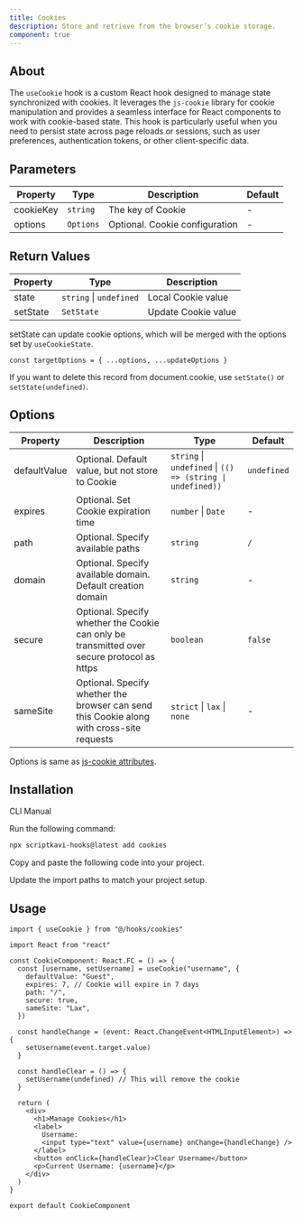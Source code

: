 ```yaml
---
title: Cookies
description: Store and retrieve from the browser’s cookie storage.
component: true
---
```


## About

The `useCookie` hook is a custom React hook designed to manage state synchronized with cookies. It leverages the `js-cookie` library for cookie manipulation and provides a seamless interface for React components to work with cookie-based state. This hook is particularly useful when you need to persist state across page reloads or sessions, such as user preferences, authentication tokens, or other client-specific data.

## Parameters

| Property  | Type      | Description                    | Default |
| --------- | --------- | ------------------------------ | ------- |
| cookieKey | `string`  | The key of Cookie              | -       |
| options   | `Options` | Optional. Cookie configuration | -       |

## Return Values

| Property | Type                    | Description         |
| -------- | ----------------------- | ------------------- |
| state    | `string` \| `undefined` | Local Cookie value  |
| setState | `SetState`              | Update Cookie value |

setState can update cookie options, which will be merged with the options set by `useCookieState`.

`const targetOptions = { ...options, ...updateOptions }`

If you want to delete this record from document.cookie, use `setState()` or `setState(undefined)`.

## Options

| Property     | Description                                                                                | Type                                                       | Default     |
| ------------ | ------------------------------------------------------------------------------------------ | ---------------------------------------------------------- | ----------- |
| defaultValue | Optional. Default value, but not store to Cookie                                           | `string` \| `undefined` \| `(() => (string \| undefined))` | `undefined` |
| expires      | Optional. Set Cookie expiration time                                                       | `number` \| `Date`                                         | -           |
| path         | Optional. Specify available paths                                                          | `string`                                                   | `/`         |
| domain       | Optional. Specify available domain. Default creation domain                                | `string`                                                   | -           |
| secure       | Optional. Specify whether the Cookie can only be transmitted over secure protocol as https | `boolean`                                                  | `false`     |
| sameSite     | Optional. Specify whether the browser can send this Cookie along with cross-site requests  | `strict` \| `lax` \| `none`                                | -           |

Options is same as [js-cookie attributes](https://github.com/js-cookie/js-cookie#cookie-attributes).

## Installation

<Tabs defaultValue="cli">

<TabsList>
  <TabsTrigger value="cli">CLI</TabsTrigger>
  <TabsTrigger value="manual">Manual</TabsTrigger>
</TabsList>

<TabsContent value="cli">

<Steps>

<Step>Run the following command:</Step>

```bash
npx scriptkavi-hooks@latest add cookies
```

</Steps>

</TabsContent>

<TabsContent value="manual">

<Steps>

<Step>Copy and paste the following code into your project.</Step>

<ComponentSource name="cookies" />

<Step>Update the import paths to match your project setup.</Step>

</Steps>

</TabsContent>

</Tabs>

## Usage

```tsx
import { useCookie } from "@/hooks/cookies"
```

```tsx
import React from "react"

const CookieComponent: React.FC = () => {
  const [username, setUsername] = useCookie("username", {
    defaultValue: "Guest",
    expires: 7, // Cookie will expire in 7 days
    path: "/",
    secure: true,
    sameSite: "Lax",
  })

  const handleChange = (event: React.ChangeEvent<HTMLInputElement>) => {
    setUsername(event.target.value)
  }

  const handleClear = () => {
    setUsername(undefined) // This will remove the cookie
  }

  return (
    <div>
      <h1>Manage Cookies</h1>
      <label>
        Username:
        <input type="text" value={username} onChange={handleChange} />
      </label>
      <button onClick={handleClear}>Clear Username</button>
      <p>Current Username: {username}</p>
    </div>
  )
}

export default CookieComponent
```
